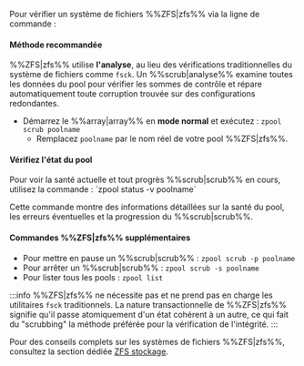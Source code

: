 Pour vérifier un système de fichiers %%ZFS|zfs%% via la ligne de commande :

<h4>Méthode recommandée</h4>

%%ZFS|zfs%% utilise **l'analyse**, au lieu des vérifications traditionnelles du système de fichiers comme `fsck`. Un %%scrub|analyse%% examine toutes les données du pool pour vérifier les sommes de contrôle et répare automatiquement toute corruption trouvée sur des configurations redondantes.

- Démarrez le %%array|array%% en **mode normal** et exécutez : `zpool scrub poolname`
  - Remplacez `poolname` par le nom réel de votre pool %%ZFS|zfs%%.

<h4>Vérifiez l'état du pool</h4>
Pour voir la santé actuelle et tout progrès %%scrub|scrub%% en cours, utilisez la commande : `zpool status -v poolname`

Cette commande montre des informations détaillées sur la santé du pool, les erreurs éventuelles et la progression du %%scrub|scrub%%.

<h4>Commandes %%ZFS|zfs%% supplémentaires</h4>

- Pour mettre en pause un %%scrub|scrub%% : `zpool scrub -p poolname`
- Pour arrêter un %%scrub|scrub%% : `zpool scrub -s poolname`
- Pour lister tous les pools : `zpool list`

:::info
%%ZFS|zfs%% ne nécessite pas et ne prend pas en charge les utilitaires `fsck` traditionnels. La nature transactionnelle de %%ZFS|zfs%% signifie qu'il passe atomiquement d'un état cohérent à un autre, ce qui fait du "scrubbing" la méthode préférée pour la vérification de l'intégrité.
:::

Pour des conseils complets sur les systèmes de fichiers %%ZFS|zfs%%, consultez la section dédiée [ZFS stockage](../../../advanced-configurations/optimize-storage/zfs-storage.mdx).
